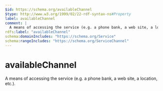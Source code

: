 ```yaml
---
$id: https://schema.org/availableChannel
$type: http://www.w3.org/1999/02/22-rdf-syntax-ns#Property
label: availableChannel
comment: |
  A means of accessing the service (e.g. a phone bank, a web site, a location, etc.).
rdfs:label: "availableChannel"
schema:domainIncludes: "https://schema.org/Service"
schema:rangeIncludes: "https://schema.org/ServiceChannel"
---
```


# availableChannel

A means of accessing the service (e.g. a phone bank, a web site, a location, etc.).

